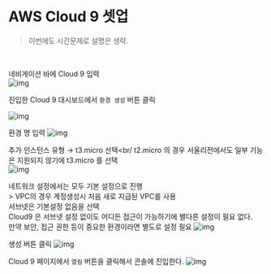 # AWS Cloud 9 셋업
> 이번에도 시간문제로 설명은 생략.
<br/>

네비게이션 바에 Cloud 9 입력<br/>
![img](https://raw.githubusercontent.com/chagchagchag/docs-argocd-setup-at-eks/main/pages/0-setup-access-tools/img/2-SETUP-AWS-CLOUD-9/1.png)
<br/>

진입한 Cloud 9 대시보드에서 `환경 생성` 버튼 클릭<br/>

![img](https://raw.githubusercontent.com/chagchagchag/docs-argocd-setup-at-eks/main/pages/0-setup-access-tools/img/2-SETUP-AWS-CLOUD-9/2.png)
<br/>

환경 명 입력
![img](https://raw.githubusercontent.com/chagchagchag/docs-argocd-setup-at-eks/main/pages/0-setup-access-tools/img/2-SETUP-AWS-CLOUD-9/3.png)
<br/>

추가 인스턴스 유형 → t3.micro 선택<br/
t2.micro 의 경우 서울리전에서도 일부 기능은 지원되지 않기에 t3.micro 를 선택<br/>
![img](https://raw.githubusercontent.com/chagchagchag/docs-argocd-setup-at-eks/main/pages/0-setup-access-tools/img/2-SETUP-AWS-CLOUD-9/41.png)
<br/>

네트워크 설정에서는 모두 기본 설정으로 진행<br/>>
VPC의 경우 계정생성시 처음 새로 지급된 VPC를 사용<br/>
서브넷은 기본설정 없음을 선택<br/>
Cloud9 은 서브넷 설정 없이도 어디든 접근이 가능하기에 별다른 설정이 필요 없다.<br/>
만약 보안, 접근 권한 등이 중요한 환경이라면 별도로 설정 필요
![img](https://raw.githubusercontent.com/chagchagchag/docs-argocd-setup-at-eks/main/pages/0-setup-access-tools/img/2-SETUP-AWS-CLOUD-9/5.png)
<br/>

생성 버튼 클릭
![img](https://raw.githubusercontent.com/chagchagchag/docs-argocd-setup-at-eks/main/pages/0-setup-access-tools/img/2-SETUP-AWS-CLOUD-9/6.png)
<br/>

Cloud 9 페이지에서 `열림` 버튼을 클릭해서 콘솔에 진입한다.
![img](https://raw.githubusercontent.com/chagchagchag/docs-argocd-setup-at-eks/main/pages/0-setup-access-tools/img/2-SETUP-AWS-CLOUD-9/7.png)